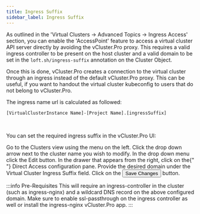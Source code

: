 ```yaml
---
title: Ingress Suffix
sidebar_label: Ingress Suffix
---
```



As outlined in the 'Virtual Clusters -> Advanced Topics -> Ingress Access' section, you can enable the 'AccessPoint' feature to access a virtual cluster API server directly by avoiding the vCluster.Pro proxy. This requires a valid ingress controller to be present on the host cluster and a valid domain to be set in the `loft.sh/ingress-suffix` annotation on the Cluster Object.

Once this is done, vCluster.Pro creates a connection to the virtual cluster through an ingress instead of the default vCluster.Pro proxy. This can be useful, if you want to handout the virtual cluster kubeconfig to users that do not belong to vCluster.Pro.

The ingress name url is calculated as followed:

`[VirtualClusterInstance Name]-[Project Name].[ingressSuffix]`

<br />

You can set the required ingress suffix in the vCluster.Pro UI:

<Flow id="cluster-ingress-suffix">
  <Step>
    Go to the <NavStep>Clusters</NavStep> view using the menu on the left.
  </Step>
  <Step>
    Click the drop down arrow next to the cluster name you wish to modify. In
    the drop down menu click the <Label>Edit</Label> button.
  </Step>
  <Step>
    In the drawer that appears from the right, click on the{" "}
    <Label>Direct Access</Label> configuration pane. Provide the desired domain
    under the <Label>Virtual Cluster Ingress Suffix</Label> field.
  </Step>
  <Step>
    Click on the <Button>Save Changes</Button> button.
  </Step>
</Flow>

:::info Pre-Requisites
This will require an ingress-controller in the cluster (such as ingress-nginx) and a wildcard DNS record on the above configured domain. Make sure to enable ssl-passthrough on the ingress controller as well or install the ingress-nginx vCluster.Pro app.
:::
